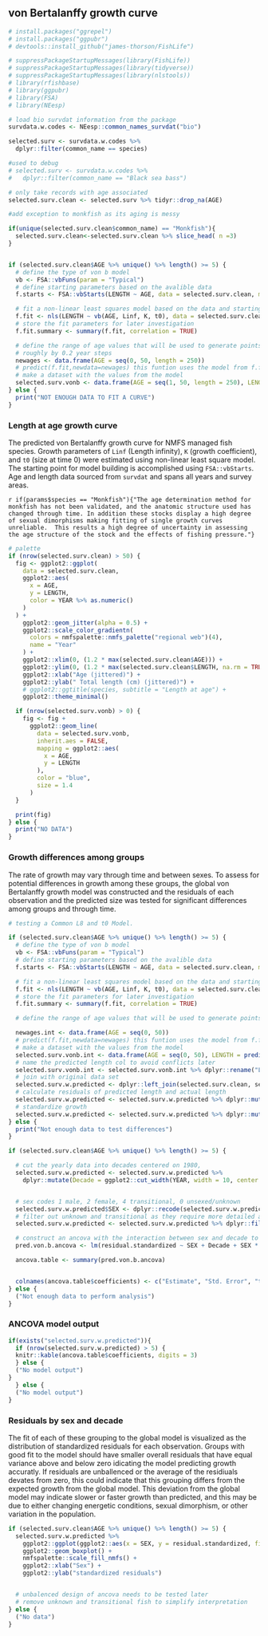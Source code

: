 ## von Bertalanffy growth curve

```r
# install.packages("ggrepel")
# install.packages("ggpubr")
# devtools::install_github("james-thorson/FishLife")

# suppressPackageStartupMessages(library(FishLife))
# suppressPackageStartupMessages(library(tidyverse))
# suppressPackageStartupMessages(library(nlstools))
# library(rfishbase)
# library(ggpubr)
# library(FSA)
# library(NEesp)
```

```r

# load bio survdat information from the package
survdata.w.codes <- NEesp::common_names_survdat("bio")

selected.surv <- survdata.w.codes %>%
  dplyr::filter(common_name == species)

#used to debug
# selected.surv <- survdata.w.codes %>%
#   dplyr::filter(common_name == "Black sea bass")

# only take records with age associated
selected.surv.clean <- selected.surv %>% tidyr::drop_na(AGE)

#add exception to monkfish as its aging is messy 

if(unique(selected.surv.clean$common_name) == "Monkfish"){
  selected.surv.clean<-selected.surv.clean %>% slice_head( n =3)
}



```


```r
if (selected.surv.clean$AGE %>% unique() %>% length() >= 5) {
  # define the type of von b model
  vb <- FSA::vbFuns(param = "Typical")
  # define starting parameters based on the avalible data
  f.starts <- FSA::vbStarts(LENGTH ~ AGE, data = selected.surv.clean, methLinf = "oldAge")

  # fit a non-linear least squares model based on the data and starting values
  f.fit <- nls(LENGTH ~ vb(AGE, Linf, K, t0), data = selected.surv.clean, start = f.starts)
  # store the fit parameters for later investigation
  f.fit.summary <- summary(f.fit, correlation = TRUE)

  # define the range of age values that will be used to generate points from the fitted model
  # roughly by 0.2 year steps
  newages <- data.frame(AGE = seq(0, 50, length = 250))
  # predict(f.fit,newdata=newages) this funtion uses the model from f.fit to generate new lengths
  # make a dataset with the values from the model
  selected.surv.vonb <- data.frame(AGE = seq(1, 50, length = 250), LENGTH = predict(f.fit, newdata = newages))
} else {
  print("NOT ENOUGH DATA TO FIT A CURVE")
}
```

### Length at age growth curve

The predicted von Bertalanffy growth curve for NMFS managed fish species. Growth parameters of `Linf` (Length infinity), `K` (growth coefficient), and `t0` (size at time 0) were estimated using non-linear least square model. The starting point for model building is accomplished using `FSA::vbStarts`. Age and length data sourced from `survdat` and spans all years and survey areas. 

`r if(params$species == "Monkfish"){"The age determination method for monkfish has not been validated, and the anatomic structure used has changed through time. In addition these stocks display a high degree of sexual dimorphisms making fitting of single growth curves unreliable.  This results a high degree of uncertainty in assessing the age structure of the stock and the effects of fishing pressure."}`


```r
# palette
if (nrow(selected.surv.clean) > 50) {
  fig <- ggplot2::ggplot(
    data = selected.surv.clean,
    ggplot2::aes(
      x = AGE,
      y = LENGTH,
      color = YEAR %>% as.numeric()
    )
  ) +
    ggplot2::geom_jitter(alpha = 0.5) +
    ggplot2::scale_color_gradientn(
      colors = nmfspalette::nmfs_palette("regional web")(4),
      name = "Year"
    ) +
    ggplot2::xlim(0, (1.2 * max(selected.surv.clean$AGE))) +
    ggplot2::ylim(0, (1.2 * max(selected.surv.clean$LENGTH, na.rm = TRUE))) +
    ggplot2::xlab("Age (jittered)") +
    ggplot2::ylab(" Total length (cm) (jittered)") +
    # ggplot2::ggtitle(species, subtitle = "Length at age") +
    ggplot2::theme_minimal()

  if (nrow(selected.surv.vonb) > 0) {
    fig <- fig +
      ggplot2::geom_line(
        data = selected.surv.vonb,
        inherit.aes = FALSE,
        mapping = ggplot2::aes(
          x = AGE,
          y = LENGTH
        ),
        color = "blue",
        size = 1.4
      )
  }

  print(fig)
} else {
  print("NO DATA")
}
```


### Growth differences among groups
The rate of growth may vary through time and between sexes. To assess for potential differences in growth among these groups, the global von Bertalanffy growth model was constructed and the residuals of each observation and the predicted size was tested for significant differences among groups and through time. 

```r
# testing a Common L8 and t0 Model.

if (selected.surv.clean$AGE %>% unique() %>% length() >= 5) {
  # define the type of von b model
  vb <- FSA::vbFuns(param = "Typical")
  # define starting parameters based on the avalible data
  f.starts <- FSA::vbStarts(LENGTH ~ AGE, data = selected.surv.clean, methLinf = "oldAge")

  # fit a non-linear least squares model based on the data and starting values
  f.fit <- nls(LENGTH ~ vb(AGE, Linf, K, t0), data = selected.surv.clean, start = f.starts)
  # store the fit parameters for later investigation
  f.fit.summary <- summary(f.fit, correlation = TRUE)

  # define the range of age values that will be used to generate points from the fitted model

  newages.int <- data.frame(AGE = seq(0, 50))
  # predict(f.fit,newdata=newages) this funtion uses the model from f.fit to generate new lengths
  # make a dataset with the values from the model
  selected.surv.vonb.int <- data.frame(AGE = seq(0, 50), LENGTH = predict(f.fit, newdata = newages.int))
  # name the predicted length col to avoid conflicts later
  selected.surv.vonb.int <- selected.surv.vonb.int %>% dplyr::rename("LENGTH_predicted" = "LENGTH")
  # join with original data set
  selected.surv.w.predicted <- dplyr::left_join(selected.surv.clean, selected.surv.vonb.int, by = "AGE")
  # calculate residuals of predicted length and actual length
  selected.surv.w.predicted <- selected.surv.w.predicted %>% dplyr::mutate("vonB.residual" = (LENGTH - LENGTH_predicted))
  # standardize growth
  selected.surv.w.predicted <- selected.surv.w.predicted %>% dplyr::mutate("residual.standardized" = (vonB.residual / LENGTH_predicted))
} else {
  print("Not enough data to test differences")
}
```


```r

if (selected.surv.clean$AGE %>% unique() %>% length() >= 5) {

  # cut the yearly data into decades centered on 1980,
  selected.surv.w.predicted <- selected.surv.w.predicted %>%
    dplyr::mutate(Decade = ggplot2::cut_width(YEAR, width = 10, center = 1980))


  # sex codes 1 male, 2 female, 4 transitional, 0 unsexed/unknown
  selected.surv.w.predicted$SEX <- dplyr::recode(selected.surv.w.predicted$SEX, "1" = "male", "2" = "female", "0" = "unknown", "4" = "transitional")
  # filter out unknown and transitional as they require more detailed analysis
  selected.surv.w.predicted <- selected.surv.w.predicted %>% dplyr::filter(SEX %in% c("male", "female"))

  # construct an ancova with the interaction between sex and decade to test for differences in fit to von b curve across decades and both sexes
  pred.von.b.ancova <- lm(residual.standardized ~ SEX + Decade + SEX * Decade, data = selected.surv.w.predicted)

  ancova.table <- summary(pred.von.b.ancova)


  colnames(ancova.table$coefficients) <- c("Estimate", "Std. Error", "t value", "P-value")
} else {
  ("Not enough data to perform analysis")
}
```

### ANCOVA model output
 

```r

if(exists("selected.surv.w.predicted")){
  if (nrow(selected.surv.w.predicted) > 5) {
  knitr::kable(ancova.table$coefficients, digits = 3)
  } else {
  ("No model output")
}
  } else {
  ("No model output")
}
```
### Residuals by sex and decade

The fit of each of these grouping to the global model is visualized as the distribution of standardized residuals for each observation. Groups with good fit to the model should have smaller overall residuals that have equal variance above and below zero idicating the model predicting growth accuratly. If residuals are unballenced or the average of the residiuals devates from zero, this could indicate that this grouping differs from the expected growth from the global model. This deviation from the global model may indicate slower or faster growth than predicted, and this may be due to either changing energetic conditions,  sexual dimorphism, or other variation in the population. 


```r
if (selected.surv.clean$AGE %>% unique() %>% length() >= 5) {
  selected.surv.w.predicted %>%
    ggplot2::ggplot(ggplot2::aes(x = SEX, y = residual.standardized, fill = Decade)) +
    ggplot2::geom_boxplot() +
    nmfspalette::scale_fill_nmfs() +
    ggplot2::xlab("Sex") +
    ggplot2::ylab("standardized residuals")


  # unbalenced design of ancova needs to be tested later
  # remove unknown and transitional fish to simplify interpretation
} else {
  ("No data")
}
```


